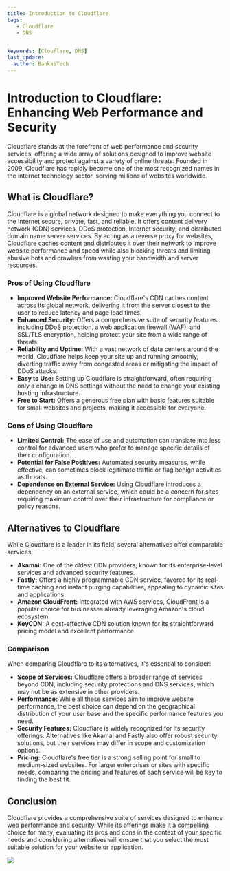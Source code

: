 ---
title: Introduction to Cloudflare
tags:
   - Cloudflare
   - DNS


keywords: [Clouflare, DNS]
last_update:
  author: BankaiTech
---

# Introduction to Cloudflare: Enhancing Web Performance and Security

Cloudflare stands at the forefront of web performance and security services, offering a wide array of solutions designed to improve website accessibility and protect against a variety of online threats. Founded in 2009, Cloudflare has rapidly become one of the most recognized names in the internet technology sector, serving millions of websites worldwide.

## What is Cloudflare?

Cloudflare is a global network designed to make everything you connect to the Internet secure, private, fast, and reliable. It offers content delivery network (CDN) services, DDoS protection, Internet security, and distributed domain name server services. By acting as a reverse proxy for websites, Cloudflare caches content and distributes it over their network to improve website performance and speed while also blocking threats and limiting abusive bots and crawlers from wasting your bandwidth and server resources.

### Pros of Using Cloudflare

- **Improved Website Performance:** Cloudflare's CDN caches content across its global network, delivering it from the server closest to the user to reduce latency and page load times.
- **Enhanced Security:** Offers a comprehensive suite of security features including DDoS protection, a web application firewall (WAF), and SSL/TLS encryption, helping protect your site from a wide range of threats.
- **Reliability and Uptime:** With a vast network of data centers around the world, Cloudflare helps keep your site up and running smoothly, diverting traffic away from congested areas or mitigating the impact of DDoS attacks.
- **Easy to Use:** Setting up Cloudflare is straightforward, often requiring only a change in DNS settings without the need to change your existing hosting infrastructure.
- **Free to Start:** Offers a generous free plan with basic features suitable for small websites and projects, making it accessible for everyone.

### Cons of Using Cloudflare

- **Limited Control:** The ease of use and automation can translate into less control for advanced users who prefer to manage specific details of their configuration.
- **Potential for False Positives:** Automated security measures, while effective, can sometimes block legitimate traffic or flag benign activities as threats.
- **Dependence on External Service:** Using Cloudflare introduces a dependency on an external service, which could be a concern for sites requiring maximum control over their infrastructure for compliance or policy reasons.

## Alternatives to Cloudflare

While Cloudflare is a leader in its field, several alternatives offer comparable services:

- **Akamai:** One of the oldest CDN providers, known for its enterprise-level services and advanced security features.
- **Fastly:** Offers a highly programmable CDN service, favored for its real-time caching and instant purging capabilities, appealing to dynamic sites and applications.
- **Amazon CloudFront:** Integrated with AWS services, CloudFront is a popular choice for businesses already leveraging Amazon's cloud ecosystem.
- **KeyCDN:** A cost-effective CDN solution known for its straightforward pricing model and excellent performance.

### Comparison

When comparing Cloudflare to its alternatives, it's essential to consider:

- **Scope of Services:** Cloudflare offers a broader range of services beyond CDN, including security protections and DNS services, which may not be as extensive in other providers.
- **Performance:** While all these services aim to improve website performance, the best choice can depend on the geographical distribution of your user base and the specific performance features you need.
- **Security Features:** Cloudflare is widely recognized for its security offerings. Alternatives like Akamai and Fastly also offer robust security solutions, but their services may differ in scope and customization options.
- **Pricing:** Cloudflare's free tier is a strong selling point for small to medium-sized websites. For larger enterprises or sites with specific needs, comparing the pricing and features of each service will be key to finding the best fit.

## Conclusion

Cloudflare provides a comprehensive suite of services designed to enhance web performance and security. While its offerings make it a compelling choice for many, evaluating its pros and cons in the context of your specific needs and considering alternatives will ensure that you select the most suitable solution for your website or application.

<a href="https://www.buymeacoffee.com/BankaiTech"><img src="https://img.buymeacoffee.com/button-api/?text=Buy me a beer&emoji=🍺&slug=BankaiTech&button_colour=FFDD00&font_colour=000000&font_family=Cookie&outline_colour=000000&coffee_colour=ffffff" /></a>
